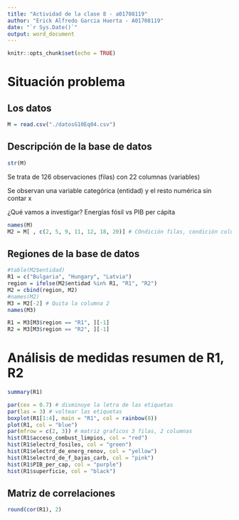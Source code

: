 ---
title: "Actividad de la clase 8 - a01708119"
author: "Erick Alfredo Garcia Huerta - A01708119"
date: "`r Sys.Date()`"
output: word_document
---

```{r setup, include=FALSE}
knitr::opts_chunk$set(echo = TRUE)
```

# Situación problema

## Los datos

```{r}
M = read.csv("./datosG10Eq04.csv")
```

## Descripción de la base de datos
```{r}
str(M)
```

Se trata de 126 observaciones (filas) con 22 columnas (variables)

Se observan una variable categórica (entidad) y el resto numérica sin contar x

¿Qué vamos a investigar?
Energías fósil vs PIB per cápita

```{r}
names(M)
M2 = M[ , c(2, 5, 9, 11, 12, 18, 20)] # COndición filas, condición columnas (si con ,)
```

## Regiones de la base de datos
```{r}
#table(M2$entidad)
R1 = c("Bulgaria", "Hungary", "Latvia")
region = ifelse(M2$entidad %in% R1, "R1", "R2")
M2 = cbind(region, M2)
#names(M2)
M3 = M2[-2] # Quita la columna 2
names(M3)
```
```{r}
R1 = M3[M3$region == "R1", ][-1]
R2 = M3[M3$region == "R2", ][-1]
```

# Análisis de medidas resumen de R1, R2
```{r}
summary(R1)
```
```{r}
par(cex = 0.7) # disminuye la letra de las etiquetas
par(las = 3) # voltear las etiquetas
boxplot(R1[1:4], main = "R1", col = rainbow(8))
plot(R1, col = "blue")
par(mfrow = c(2, 3)) # matriz graficos 3 filas, 2 columnas
hist(R1$acceso_combust_limpios, col = "red")
hist(R1$electrd_fosiles, col = "green")
hist(R1$electrd_de_energ_renov, col = "yellow")
hist(R1$electrd_de_f_bajas_carb, col = "pink")
hist(R1$PIB_per_cap, col = "purple")
hist(R1$superficie, col = "black")
```
## Matriz de correlaciones
```{r}
round(cor(R1), 2)
```
